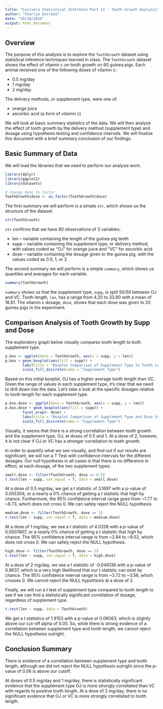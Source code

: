 ```yaml
---
title: "Coursera Statistical Inference Part II - Tooth Growth Analysis"
author: "Charlie Astrada"
date: "10/28/2016"
output: html_document
---
```


## Overview

The purpose of this analysis is to explore the `ToothGrowth` dataset using statistical inference techniques learned in class. The `ToothGrowth` dataset shows the effect of vitamin c on tooth growth on 60 guinea pigs. Each animal received one of the following doses of vitamin c: 

* 0.5 mg/day  
* 1 mg/day  
* 2 mg/day  

The delivery methods, or supplement type, were one of: 

* orange juice  
* ascorbic acid (a form of vitamin c)

We will look at basic summary statistics of the data. We will then analyze the effect of tooth growth by the delivery method (supplement type) and dosage using hypothesis testing and confidence intervals. We will finalize this document with a brief summary conclusion of our findings. 


## Basic Summary of Data

We will load the libraries that we need to perform our analysis work. 

```r
library(dplyr)
library(ggplot2)
library(datasets)

# change dose to factor
ToothGrowth$dose <- as.factor(ToothGrowth$dose)
```

The first summary we will perform is a simple `str`, which shows us the structure of the dataset. 

```r
str(ToothGrowth)
```

`str` confirms that we have 60 observations of 3 variables:

* len -- variable containing the length of the guinea pig teeth  
* supp -- variable containing the supplement type, or delivery method, with values coded as "OJ" for orange juice and "VC" for ascorbic acid  
* dose -- variable containing the dosage given to the guinea pig, with the values coded as 0.5, 1, or 2  

The second summary we will perform is a simple `summary`, which shows us quantiles and averages for each variable. 

```r
summary(ToothGrowth)
```

`summary` shows us that the supplement type, `supp`, is split 50/50 between OJ and VC. Tooth length, `len`, has a range from 4.20 to 33.90 with a mean of 18.81. The vitamin c dosage, `dose`, shows that each dose was given to 20 guinea pigs in the experiment. 


## Comparison Analysis of Tooth Growth by Supp and Dose

The exploratory graph below visually compares tooth length to both supplement type. 

```r
p.box <- ggplot(data = ToothGrowth, aes(x = supp, y = len))
p.box + geom_boxplot(aes(fill = supp)) + 
        labs(title = "Boxplot Comparison of Supplement Type to Tooth Length", x = "Supplement Type", y = "Tooth Length") + 
        scale_fill_discrete(name = "Supplement Type")
```

Based on this initial boxplot, OJ has a higher average tooth length than VC. Given the range of values in each supplement type, it's clear that we need to drill down into the data. Let's take a look at the specific dosages relative to tooth length for each supplement type. 

```r
p.box.dose <- ggplot(data = ToothGrowth, aes(x = supp, y = len))
p.box.dose + geom_boxplot(aes(fill = supp)) + 
        facet_wrap(~ dose) +
        labs(title = "Boxplot Comparison of Supplement Type and Dose to Tooth Length", x = "Supplement Type", y = "Tooth Length") + 
        scale_fill_discrete(name = "Supplement Type")
```

Visually, it seems that there is a strong correllation between tooth growth and the supplement type, OJ, at doses of 0.5 and 1. At a dose of 2, however, it is not clear if OJ or VC has a stronger correllation to tooth growth. 

In order to quantify what we see visually, and find out if our results are significant, we will run a T Test with confidence intervals for the different dosages. Our null hypothesis in all cases is that there is no difference in effect, at each dosage, of the two supplement types. 

```r
small.dose <- filter(ToothGrowth, dose == 0.5)
t.test(len ~ supp, var.equal = T, data = small.dose)
```

At a dose of 0.5 mg/day, we get a t statistic of 3.1697 with a p-value of 0.005304, or a nearly a 0% chance of getting a t statistic that high by chance. Furthermore, the 95% confidence interval range goes from ~1.77 to ~8.73, which does not cross 0. We can safely reject the NULL hypothesis.

```r
medium.dose <- filter(ToothGrowth, dose == 1)
t.test(len ~ supp, var.equal = T, data = medium.dose)
```

At a dose of 1 mg/day, we see a t statistic of 4.0328 with a p-value of 0.0007807, or a nearly 0% chance of getting a t statistic that high by chance. The 95% confidence interval range is from ~2.84 to ~9.02, which does not cross 0. We can safely reject the NULL hypothesis.


```r
high.dose <- filter(ToothGrowth, dose == 2)
t.test(len ~ supp, var.equal = T, data = high.dose)
```

At a dose of 2 mg/day, we see a t statistic of -0.046136 with a p-value of 0.9637, which is a very high likelihood that our t statistic can exist by chance. The 95% confidence interval range is from ~3.72 to ~3.56, which crosses 0. We cannot reject the NULL hypothesis at a dose of 2. 

Finally, we will run a t test of supplement type compared to tooth length to see if we can find a statistically significant correllation of dosage, regardless of supplement type. 

```r
t.test(len ~ supp, data = ToothGrowth)
```

We get a t statistics of 1.9153 with a p-value of 0.06063, which is slightly above our cut-off alpha of 0.05. So, while there is strong evidence of a correllation between supplement type and tooth length, we cannot reject the NULL hypothesis outright. 


## Conclusion Summary

There is evidence of a correllation between supplement type and tooth length, although we did not reject the NULL hypothesis outright since the p-value of 0.06 is above our cutoff. 

At doses of 0.5 mg/day and 1 mg/day, there is statistically significant evidence that the supplement type OJ is more strongly correllated than VC with regards to positive tooth length. At a dose of 2 mg/day, there is no significant evidence that OJ or VC is more strongly correllated to tooth length. 



